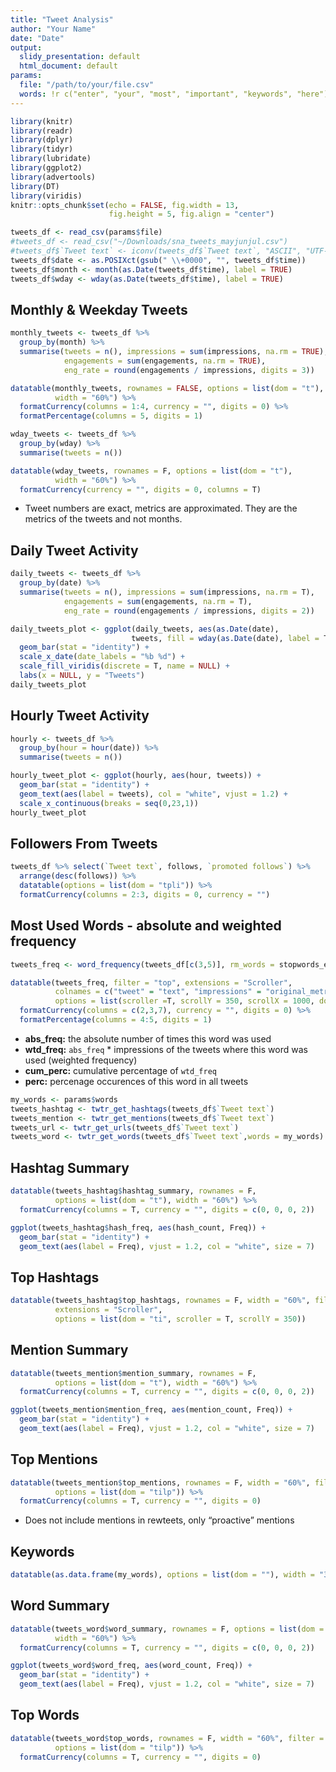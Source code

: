 ```yaml
---
title: "Tweet Analysis"
author: "Your Name"
date: "Date"
output:
  slidy_presentation: default
  html_document: default
params:
  file: "/path/to/your/file.csv"
  words: !r c("enter", "your", "most", "important", "keywords", "here")
---
```


```r
library(knitr)
library(readr)
library(dplyr)
library(tidyr)
library(lubridate)
library(ggplot2)
library(advertools)
library(DT)
library(viridis)
knitr::opts_chunk$set(echo = FALSE, fig.width = 13, 
                      fig.height = 5, fig.align = "center")

tweets_df <- read_csv(params$file)
#tweets_df <- read_csv("~/Downloads/sna_tweets_mayjunjul.csv")
#tweets_df$`Tweet text` <- iconv(tweets_df$`Tweet text`, "ASCII", "UTF-8", "byte")
tweets_df$date <- as.POSIXct(gsub(" \\+0000", "", tweets_df$time))
tweets_df$month <- month(as.Date(tweets_df$time), label = TRUE)
tweets_df$wday <- wday(as.Date(tweets_df$time), label = TRUE)
```

## Monthly & Weekday Tweets

```r
monthly_tweets <- tweets_df %>% 
  group_by(month) %>% 
  summarise(tweets = n(), impressions = sum(impressions, na.rm = TRUE),
            engagements = sum(engagements, na.rm = TRUE), 
            eng_rate = round(engagements / impressions, digits = 3))

datatable(monthly_tweets, rownames = FALSE, options = list(dom = "t"), 
          width = "60%") %>% 
  formatCurrency(columns = 1:4, currency = "", digits = 0) %>% 
  formatPercentage(columns = 5, digits = 1)

wday_tweets <- tweets_df %>% 
  group_by(wday) %>% 
  summarise(tweets = n())

datatable(wday_tweets, rownames = F, options = list(dom = "t"), 
          width = "60%") %>% 
  formatCurrency(currency = "", digits = 0, columns = T)


```

* Tweet numbers are exact, metrics are approximated. They are the metrics of the tweets and not months.

## Daily Tweet Activity

```r

daily_tweets <- tweets_df %>% 
  group_by(date) %>% 
  summarise(tweets = n(), impressions = sum(impressions, na.rm = T),
            engagements = sum(engagements, na.rm = T),
            eng_rate = round(engagements / impressions, digits = 2))
```


```r
daily_tweets_plot <- ggplot(daily_tweets, aes(as.Date(date), 
                           tweets, fill = wday(as.Date(date), label = T))) +
  geom_bar(stat = "identity") +
  scale_x_date(date_labels = "%b %d") +
  scale_fill_viridis(discrete = T, name = NULL) +
  labs(x = NULL, y = "Tweets")
daily_tweets_plot
```

## Hourly Tweet Activity

```r
hourly <- tweets_df %>% 
  group_by(hour = hour(date)) %>% 
  summarise(tweets = n())

hourly_tweet_plot <- ggplot(hourly, aes(hour, tweets)) +
  geom_bar(stat = "identity") +
  geom_text(aes(label = tweets), col = "white", vjust = 1.2) +
  scale_x_continuous(breaks = seq(0,23,1))
hourly_tweet_plot

```

## Followers From Tweets

```r
tweets_df %>% select(`Tweet text`, follows, `promoted follows`) %>% 
  arrange(desc(follows)) %>% 
  datatable(options = list(dom = "tpli")) %>% 
  formatCurrency(columns = 2:3, digits = 0, currency = "")
```

## Most Used Words - absolute and weighted frequency

```r
tweets_freq <- word_frequency(tweets_df[c(3,5)], rm_words = stopwords_en)

datatable(tweets_freq, filter = "top", extensions = "Scroller",
          colnames = c("tweet" = "text", "impressions" = "original_metric"), 
          options = list(scroller =T, scrollY = 350, scrollX = 1000, dom = "ltip")) %>% 
  formatCurrency(columns = c(2,3,7), currency = "", digits = 0) %>% 
  formatPercentage(columns = 4:5, digits = 1)
```

- **abs_freq:** the absolute number of times this word was used
- **wtd_freq:** `abs_freq` * impressions of the tweets where this word was used (weighted frequency)
- **cum_perc:** cumulative percentage of `wtd_freq`
- **perc:** percenage occurences of this word in all tweets


```r
my_words <- params$words
tweets_hashtag <- twtr_get_hashtags(tweets_df$`Tweet text`)
tweets_mention <- twtr_get_mentions(tweets_df$`Tweet text`)
tweets_url <- twtr_get_urls(tweets_df$`Tweet text`)
tweets_word <- twtr_get_words(tweets_df$`Tweet text`,words = my_words)
```

## Hashtag Summary

```r
datatable(tweets_hashtag$hashtag_summary, rownames = F, 
          options = list(dom = "t"), width = "60%") %>% 
  formatCurrency(columns = T, currency = "", digits = c(0, 0, 0, 2))

ggplot(tweets_hashtag$hash_freq, aes(hash_count, Freq)) +
  geom_bar(stat = "identity") +
  geom_text(aes(label = Freq), vjust = 1.2, col = "white", size = 7)
```

## Top Hashtags

```r
datatable(tweets_hashtag$top_hashtags, rownames = F, width = "60%", filter = "top", 
          extensions = "Scroller", 
          options = list(dom = "ti", scroller = T, scrollY = 350))
```

## Mention Summary

```r
datatable(tweets_mention$mention_summary, rownames = F, 
          options = list(dom = "t"), width = "60%") %>% 
  formatCurrency(columns = T, currency = "", digits = c(0, 0, 0, 2))

ggplot(tweets_mention$mention_freq, aes(mention_count, Freq)) +
  geom_bar(stat = "identity") +
  geom_text(aes(label = Freq), vjust = 1.2, col = "white", size = 7)
```

## Top Mentions

```r
datatable(tweets_mention$top_mentions, rownames = F, width = "60%", filter = "top",
          options = list(dom = "tilp")) %>%
  formatCurrency(columns = T, currency = "", digits = 0)
```

* Does not include mentions in rewteets, only "proactive" mentions

## Keywords

```r

datatable(as.data.frame(my_words), options = list(dom = ""), width = "35%")
```

## Word Summary

```r
datatable(tweets_word$word_summary, rownames = F, options = list(dom = "t"),
          width = "60%") %>% 
  formatCurrency(columns = T, currency = "", digits = c(0, 0, 0, 2))

ggplot(tweets_word$word_freq, aes(word_count, Freq)) +
  geom_bar(stat = "identity") +
  geom_text(aes(label = Freq), vjust = 1.2, col = "white", size = 7)


```

## Top Words

```r
datatable(tweets_word$top_words, rownames = F, width = "60%", filter = "top",
          options = list(dom = "tilp")) %>% 
  formatCurrency(columns = T, currency = "", digits = 0)
```

